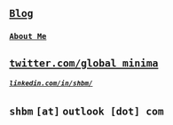 ## [`Blog`](/blog)
### [`About Me`](/about)
## [`twitter.com/global_minima`](https://twitter.com/global_minima)
##### [`linkedin.com/in/shbm/`](https://www.linkedin.com/in/shbm/)
## `shbm` `[at]` `outlook [dot] com`